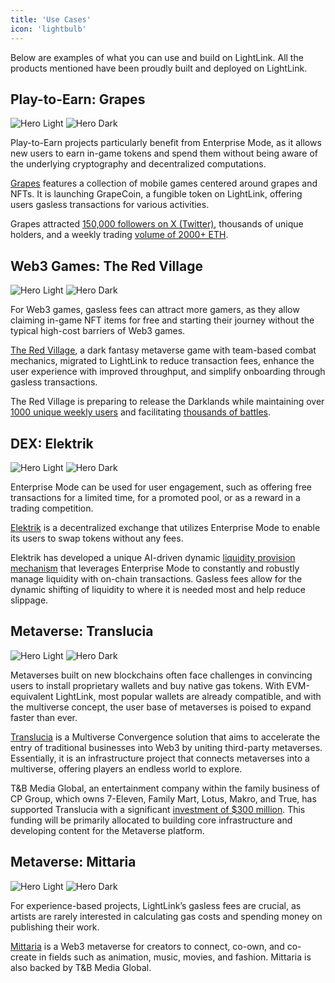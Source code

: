 ```yaml
---
title: 'Use Cases'
icon: 'lightbulb'
---
```


Below are examples of what you can use and build on LightLink. All the products mentioned have been
proudly built and deployed on LightLink.

## Play-to-Earn: Grapes

<img className="block dark:hidden" src="../images/grapes-banner.svg" alt="Hero Light" />
<img className="hidden dark:block" src="../images/grapes-banner.svg" alt="Hero Dark" />

Play-to-Earn projects particularly benefit from Enterprise Mode, as it allows new users to earn
in-game tokens and spend them without being aware of the underlying cryptography and decentralized
computations.

[Grapes](https://www.joingrapes.com/grapecoin) features a collection of mobile games centered around
grapes and NFTs. It is launching GrapeCoin, a fungible token on LightLink, offering users gasless
transactions for various activities.

Grapes attracted [150,000 followers on X (Twitter)](https://twitter.com/joingrapes), thousands of
unique holders, and a weekly trading [volume of 2000+ ETH](https://blur.io/collection/the-grapes).

## Web3 Games: The Red Village

<img className="block dark:hidden" src="../images/trv-banner.svg" alt="Hero Light" />
<img className="hidden dark:block" src="../images/trv-banner.svg" alt="Hero Dark" />

For Web3 games, gasless fees can attract more gamers, as they allow claiming in-game NFT items for
free and starting their journey without the typical high-cost barriers of Web3 games.

[The Red Village](https://theredvillage.com/), a dark fantasy metaverse game with team-based combat
mechanics, migrated to LightLink to reduce transaction fees, enhance the user experience with
improved throughput, and simplify onboarding through gasless transactions.

The Red Village is preparing to release the Darklands while maintaining over
[1000 unique weekly users](https://dappradar.com/dapp/the-red-village?range-ds=30d&range-ha=1y) and
facilitating [thousands of battles](https://theredvillage.com/leaderboards).

## DEX: Elektrik

<img className="block dark:hidden" src="../images/elektrik-banner.svg" alt="Hero Light" />
<img className="hidden dark:block" src="../images/elektrik-banner.svg" alt="Hero Dark" />

Enterprise Mode can be used for user engagement, such as offering free transactions for a limited
time, for a promoted pool, or as a reward in a trading competition.

[Elektrik](https://elektrik.network/) is a decentralized exchange that utilizes Enterprise Mode to
enable its users to swap tokens without any fees.

Elektrik has developed a unique AI-driven dynamic
[liquidity provision mechanism](https://medium.com/@ElektrikNetwork/dynamic-liquidity-provision-ai-powered-capital-efficiency-d777282cfb44)
that leverages Enterprise Mode to constantly and robustly manage liquidity with on-chain
transactions. Gasless fees allow for the dynamic shifting of liquidity to where it is needed most
and help reduce slippage.

## Metaverse: Translucia

<img className="block dark:hidden" src="../images/translucia-banner.svg" alt="Hero Light" />
<img className="hidden dark:block" src="../images/translucia-banner.svg" alt="Hero Dark" />

Metaverses built on new blockchains often face challenges in convincing users to install proprietary
wallets and buy native gas tokens. With EVM-equivalent LightLink, most popular wallets are already
compatible, and with the multiverse concept, the user base of metaverses is poised to expand faster
than ever.

[Translucia](https://www.translucia.com/) is a Multiverse Convergence solution that aims to
accelerate the entry of traditional businesses into Web3 by uniting third-party metaverses.
Essentially, it is an infrastructure project that connects metaverses into a multiverse, offering
players an endless world to explore.

T&B Media Global, an entertainment company within the family business of CP Group, which owns
7-Eleven, Family Mart, Lotus, Makro, and True, has supported Translucia with a significant
[investment of $300 million](https://www.tandbmediaglobal.com/post/t-b-launches-translucia-metaverse-a-major-virtual-world-project-and-partnered-with-mqdc).
This funding will be primarily allocated to building core infrastructure and developing content for
the Metaverse platform.

## Metaverse: Mittaria

<img className="block dark:hidden" src="../images/mittaria-banner.svg" alt="Hero Light" />
<img className="hidden dark:block" src="../images/mittaria-banner.svg" alt="Hero Dark" />

For experience-based projects, LightLink’s gasless fees are crucial, as artists are rarely
interested in calculating gas costs and spending money on publishing their work.

[Mittaria](https://mittaria.io/) is a Web3 metaverse for creators to connect, co-own, and co-create
in fields such as animation, music, movies, and fashion. Mittaria is also backed by T&B Media
Global.
